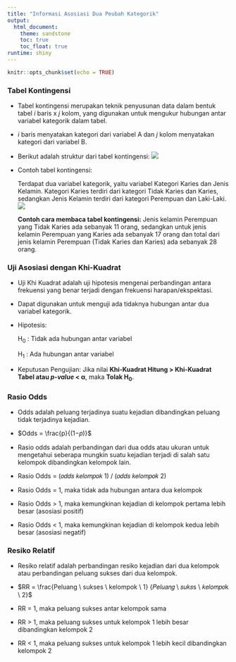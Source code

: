 ---
title: "Informasi Asosiasi Dua Peubah Kategorik"
output:
  html_document:
    theme: sandstone
    toc: true
    toc_float: true
runtime: shiny
---

```{r setup, include=FALSE}
knitr::opts_chunk$set(echo = TRUE)
```

### Tabel Kontingensi

-   Tabel kontingensi merupakan teknik penyusunan data dalam bentuk tabel $i$ baris x $j$ kolom, yang digunakan untuk mengukur hubungan antar variabel kategorik dalam tabel.

-   $i$ baris menyatakan kategori dari variabel A dan $j$ kolom menyatakan kategori dari variabel B.

- Berikut adalah struktur dari tabel kontingensi:
![](/Users/hasna/OneDrive/Pictures/struktur_tblkon.png)
- Contoh tabel kontingensi:

  Terdapat dua variabel kategorik, yaitu variabel Kategori   Karies dan Jenis   Kelamin. Kategori Karies terdiri dari   kategori Tidak Karies dan Karies,    sedangkan Jenis       Kelamin terdiri dari kategori Perempuan dan Laki-Laki.
![](/Users/hasna/OneDrive/Pictures/tabel_kontingensi2.png)

  **Contoh cara membaca tabel kontingensi:**
Jenis kelamin Perempuan yang Tidak Karies ada sebanyak 11 orang, sedangkan untuk jenis kelamin Perempuan yang Karies ada sebanyak 17 orang dan total dari jenis kelamin Perempuan (Tidak Karies dan Karies) ada sebanyak 28 orang.

### Uji Asosiasi dengan Khi-Kuadrat

-   Uji Khi Kuadrat adalah uji hipotesis mengenai perbandingan antara frekuensi yang benar terjadi dengan frekuensi harapan/ekspektasi.

-   Dapat digunakan untuk menguji ada tidaknya hubungan antar dua variabel kategorik.

-   Hipotesis:

    H~0~ : Tidak ada hubungan antar variabel

    H~1~ : Ada hubungan antar variabel

-   Keputusan Pengujian: Jika nilai **Khi-Kuadrat Hitung \> Khi-Kuadrat Tabel atau *p-value* \< α**, maka **Tolak H~0~**.

### Rasio Odds

-   Odds adalah peluang terjadinya suatu kejadian dibandingkan peluang tidak terjadinya kejadian.

-   $Odds = \frac{p}{(1−𝑝)}$

-   Rasio odds adalah perbandingan dari dua odds atau ukuran untuk mengetahui seberapa mungkin suatu kejadian terjadi di salah satu kelompok dibandingkan kelompok lain.

-   Rasio Odds = (𝑜𝑑𝑑𝑠 𝑘𝑒𝑙𝑜𝑚𝑝𝑜𝑘 1) / (𝑜𝑑𝑑𝑠 𝑘𝑒𝑙𝑜𝑚𝑝𝑜𝑘 2)

-   Rasio Odds = 1, maka tidak ada hubungan antara dua kelompok

-   Rasio Odds \> 1, maka kemungkinan kejadian di kelompok pertama lebih besar (asosiasi positif)

-   Rasio Odds \< 1, maka kemungkinan kejadian di kelompok kedua lebih besar (asosiasi negatif)

### Resiko Relatif

-   Resiko relatif adalah perbandingan resiko kejadian dari dua kelompok atau perbandingan peluang sukses dari dua kelompok.

-   $RR = \frac{Peluang \ sukses \ kelompok \ 1} {𝑃𝑒𝑙𝑢𝑎𝑛𝑔 \ 𝑠𝑢𝑘𝑠s \ 𝑘𝑒𝑙𝑜𝑚𝑝𝑜k \ 2}$

-   RR = 1, maka peluang sukses antar kelompok sama

-   RR \> 1, maka peluang sukses untuk kelompok 1 lebih besar dibandingkan kelompok 2

-   RR \< 1, maka peluang sukses untuk kelompok 1 lebih kecil dibandingkan kelompok 2
